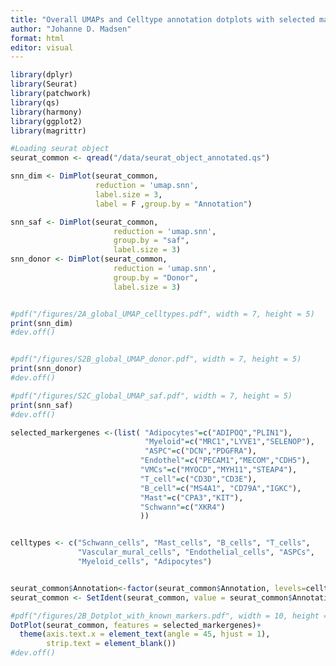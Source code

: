 ```yaml
---
title: "Overall UMAPs and Celltype annotation dotplots with selected markergenes"
author: "Johanne D. Madsen"
format: html
editor: visual
---
```


```r
library(dplyr)
library(Seurat)
library(patchwork)
library(qs)
library(harmony)
library(ggplot2)
library(magrittr)

#Loading seurat object
seurat_common <- qread("/data/seurat_object_annotated.qs")
```

```r

snn_dim <- DimPlot(seurat_common,
                   reduction = 'umap.snn',
                   label.size = 3,
                   label = F ,group.by = "Annotation")

snn_saf <- DimPlot(seurat_common,
                       reduction = 'umap.snn',
                       group.by = "saf",
                       label.size = 3)
snn_donor <- DimPlot(seurat_common,
                       reduction = 'umap.snn',
                       group.by = "Donor",
                       label.size = 3)


#pdf("/figures/2A_global_UMAP_celltypes.pdf", width = 7, height = 5)
print(snn_dim)
#dev.off()


#pdf("/figures/S2B_global_UMAP_donor.pdf", width = 7, height = 5)
print(snn_donor)
#dev.off()

#pdf("/figures/S2C_global_UMAP_saf.pdf", width = 7, height = 5)
print(snn_saf)
#dev.off()

```

```r


selected_markergenes <-(list( "Adipocytes"=c("ADIPOQ","PLIN1"),
                              "Myeloid"=c("MRC1","LYVE1","SELENOP"),
                              "ASPC"=c("DCN","PDGFRA"),
                             "Endothel"=c("PECAM1","MECOM","CDH5"),
                             "VMCs"=c("MYOCD","MYH11","STEAP4"),
                             "T_cell"=c("CD3D","CD3E"),
                             "B_cell"=c("MS4A1", "CD79A","IGKC"),
                             "Mast"=c("CPA3","KIT"),
                             "Schwann"=c("XKR4")
                             ))


celltypes <- c("Schwann_cells", "Mast_cells", "B_cells", "T_cells", 
               "Vascular_mural_cells", "Endothelial_cells", "ASPCs", 
               "Myeloid_cells", "Adipocytes")


seurat_common$Annotation<-factor(seurat_common$Annotation, levels=celltypes)
seurat_common <- SetIdent(seurat_common, value = seurat_common$Annotation)

#pdf("/figures/2B_Dotplot_with_known_markers.pdf", width = 10, height = 7)
DotPlot(seurat_common, features = selected_markergenes)+
  theme(axis.text.x = element_text(angle = 45, hjust = 1),
        strip.text = element_blank())
#dev.off()
```
